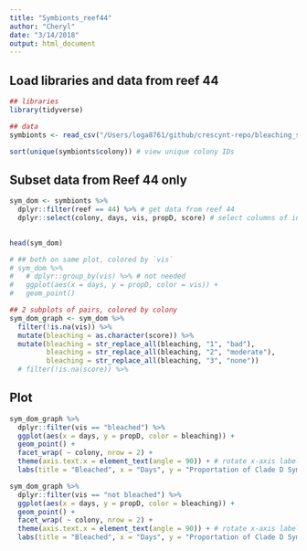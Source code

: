 ```yaml
---
title: "Symbionts_reef44"
author: "Cheryl"
date: "3/14/2018"
output: html_document
---
```


## Load libraries and data from reef 44

```r
## libraries
library(tidyverse)

## data
symbionts <- read_csv("/Users/loga8761/github/crescynt-repo/bleaching_symbionts.csv")
```

```r
sort(unique(symbionts$colony)) # view unique colony IDs
```

## Subset data from Reef 44 only
```r
sym_dom <- symbionts %>%
  dplyr::filter(reef == 44) %>% # get data from reef 44
  dplyr::select(colony, days, vis, propD, score) # select columns of interest
  

head(sym_dom)
```

```r
# ## both on same plot, colored by `vis`
# sym_dom %>%
#   # dplyr::group_by(vis) %>% # not needed
#   ggplot(aes(x = days, y = propD, color = vis)) +
#   geom_point()

## 2 subplots of pairs, colored by colony
sym_dom_graph <- sym_dom %>%
  filter(!is.na(vis)) %>%
  mutate(bleaching = as.character(score)) %>%
  mutate(bleaching = str_replace_all(bleaching, "1", "bad"),
         bleaching = str_replace_all(bleaching, "2", "moderate"),
         bleaching = str_replace_all(bleaching, "3", "none"))
  # filter(!is.na(score)) %>%
```

## Plot

```r
sym_dom_graph %>% 
  dplyr::filter(vis == "bleached") %>% 
  ggplot(aes(x = days, y = propD, color = bleaching)) +
  geom_point() + 
  facet_wrap( ~ colony, nrow = 2) +
  theme(axis.text.x = element_text(angle = 90)) + # rotate x-axis labels 90 degrees
  labs(title = "Bleached", x = "Days", y = "Proportation of Clade D Symbionts")

sym_dom_graph %>% 
  dplyr::filter(vis == "not bleached") %>% 
  ggplot(aes(x = days, y = propD, color = bleaching)) +
  geom_point() +
  facet_wrap( ~ colony, nrow = 2) +
  theme(axis.text.x = element_text(angle = 90)) + # rotate x-axis labels 90 degrees
  labs(title = "Bleached", x = "Days", y = "Proportation of Clade D Symbionts")

```

